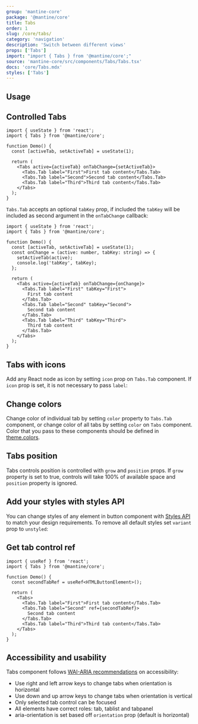 ```yaml
---
group: 'mantine-core'
package: '@mantine/core'
title: Tabs
order: 1
slug: /core/tabs/
category: 'navigation'
description: 'Switch between different views'
props: ['Tabs']
import: "import { Tabs } from '@mantine/core';"
source: 'mantine-core/src/components/Tabs/Tabs.tsx'
docs: 'core/Tabs.mdx'
styles: ['Tabs']
---
```



## Usage

<Demo data={TabsDemos.colorsConfigurator} />

## Controlled Tabs

```tsx
import { useState } from 'react';
import { Tabs } from '@mantine/core';

function Demo() {
  const [activeTab, setActiveTab] = useState(1);

  return (
    <Tabs active={activeTab} onTabChange={setActiveTab}>
      <Tabs.Tab label="First">First tab content</Tabs.Tab>
      <Tabs.Tab label="Second">Second tab content</Tabs.Tab>
      <Tabs.Tab label="Third">Third tab content</Tabs.Tab>
    </Tabs>
  );
}
```

`Tabs.Tab` accepts an optional `tabKey` prop, if included the `tabKey` will be included as second argument in the `onTabChange` callback:

```tsx
import { useState } from 'react';
import { Tabs } from '@mantine/core';

function Demo() {
  const [activeTab, setActiveTab] = useState(1);
  const onChange = (active: number, tabKey: string) => {
    setActiveTab(active);
    console.log('tabKey', tabKey);
  };

  return (
    <Tabs active={activeTab} onTabChange={onChange}>
      <Tabs.Tab label="First" tabKey="First">
        First tab content
      </Tabs.Tab>
      <Tabs.Tab label="Second" tabKey="Second">
        Second tab content
      </Tabs.Tab>
      <Tabs.Tab label="Third" tabKey="Third">
        Third tab content
      </Tabs.Tab>
    </Tabs>
  );
}
```

## Tabs with icons

Add any React node as icon by setting `icon` prop on `Tabs.Tab` component.
If `icon` prop is set, it is not necessary to pass `label`:

<Demo data={TabsDemos.icons} />

## Change colors

Change color of individual tab by setting `color` property to `Tabs.Tab` component,
or change color of all tabs by setting `color` on `Tabs` component.
Color that you pass to these components should be defined in [theme.colors](/theming/extend-theme/#default-colors).

<Demo data={TabsDemos.colors} />

## Tabs position

Tabs controls position is controlled with `grow` and `position` props.
If `grow` property is set to true, controls will take 100% of available space
and `position` property is ignored.

<Demo data={TabsDemos.positionConfigurator} />

## Add your styles with styles API

You can change styles of any element in button component with [Styles API](/theming/styles-api/) to match your design requirements.
To remove all default styles set `variant` prop to `unstyled`:

<Demo data={TabsDemos.stylesApi} />

## Get tab control ref

```tsx
import { useRef } from 'react';
import { Tabs } from '@mantine/core';

function Demo() {
  const secondTabRef = useRef<HTMLButtonElement>();

  return (
    <Tabs>
      <Tabs.Tab label="First">First tab content</Tabs.Tab>
      <Tabs.Tab label="Second" ref={secondTabRef}>
        Second tab content
      </Tabs.Tab>
      <Tabs.Tab label="Third">Third tab content</Tabs.Tab>
    </Tabs>
  );
}
```

## Accessibility and usability

Tabs component follows [WAI-ARIA recommendations](https://www.w3.org/TR/wai-aria-practices/examples/tabs/tabs-2/tabs.html) on accessibility:

- Use right and left arrow keys to change tabs when orientation is horizontal
- Use down and up arrow keys to change tabs when orientation is vertical
- Only selected tab control can be focused
- All elements have correct roles: tab, tablist and tabpanel
- aria-orientation is set based off `orientation` prop (default is horizontal)
